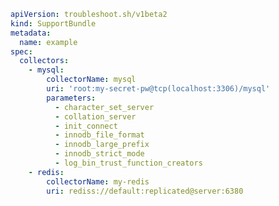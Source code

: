 ```yaml
apiVersion: troubleshoot.sh/v1beta2
kind: SupportBundle
metadata:
  name: example
spec:
  collectors:
    - mysql:
        collectorName: mysql
        uri: 'root:my-secret-pw@tcp(localhost:3306)/mysql'
        parameters:
          - character_set_server
          - collation_server
          - init_connect
          - innodb_file_format
          - innodb_large_prefix
          - innodb_strict_mode
          - log_bin_trust_function_creators
    - redis:
        collectorName: my-redis
        uri: rediss://default:replicated@server:6380
```